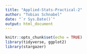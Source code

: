 ```yaml
---
title: "Applied-Stats-Practical-2"
author: "Tobias Schnabel"
date: "`r Sys.Date()`"
output: html_document
---
```


```r
knitr::opts_chunk$set(echo = TRUE)
library(tidyverse, ggplot2)
library(stargazer)
```


